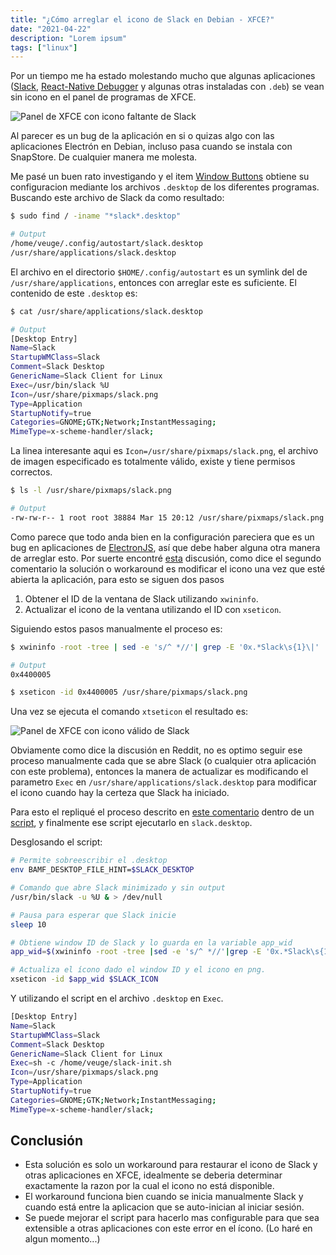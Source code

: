 ```yaml
---
title: "¿Cómo arreglar el icono de Slack en Debian - XFCE?"
date: "2021-04-22"
description: "Lorem ipsum"
tags: ["linux"]
---
```


Por un tiempo me ha estado molestando mucho que algunas aplicaciones ([Slack](https://slack.com/intl/en-bo/downloads/linux), [React-Native Debugger](https://github.com/jhen0409/react-native-debugger) y algunas otras instaladas con `.deb`) se vean sin icono en el panel de programas de XFCE.

![Panel de XFCE con icono faltante de Slack](./window-panel.png "Panel de XFCE con icono faltante de Slack")

Al parecer es un bug de la aplicación en si o quizas algo con las aplicaciones Electrón en Debian, incluso pasa cuando se instala con SnapStore. De cualquier manera me molesta.

Me pasé un buen rato investigando y el item [Window Buttons](https://docs.xfce.org/xfce/xfce4-panel/4.12/tasklist) obtiene su configuracion mediante los archivos `.desktop` de los diferentes programas. Buscando este archivo de Slack da como resultado:

```bash
$ sudo find / -iname "*slack*.desktop"

# Output
/home/veuge/.config/autostart/slack.desktop
/usr/share/applications/slack.desktop
```

El archivo en el directorio `$HOME/.config/autostart` es un symlink del de `/usr/share/applications`, entonces con arreglar este es suficiente. El contenido de este `.desktop` es:

```bash
$ cat /usr/share/applications/slack.desktop

# Output
[Desktop Entry]
Name=Slack
StartupWMClass=Slack
Comment=Slack Desktop
GenericName=Slack Client for Linux
Exec=/usr/bin/slack %U
Icon=/usr/share/pixmaps/slack.png
Type=Application
StartupNotify=true
Categories=GNOME;GTK;Network;InstantMessaging;
MimeType=x-scheme-handler/slack;
```

La linea interesante aqui es `Icon=/usr/share/pixmaps/slack.png`, el archivo de imagen especificado es totalmente válido, existe y tiene permisos correctos.

```bash
$ ls -l /usr/share/pixmaps/slack.png

# Output
-rw-rw-r-- 1 root root 38884 Mar 15 20:12 /usr/share/pixmaps/slack.png
```

Como parece que todo anda bien en la configuración pareciera que es un bug en aplicaciones de [ElectronJS](https://www.electronjs.org/), así que debe haber alguna otra manera de arreglar esto. Por suerte encontré [esta](https://www.reddit.com/r/xfce/comments/g3m4zk/icon_absent_for_snap_package_installed/) discusión, como dice el segundo comentario la solución o workaround es modificar el icono una vez que esté abierta la aplicación, para esto se siguen dos pasos

1. Obtener el ID de la ventana de Slack utilizando `xwininfo`.
2. Actualizar el icono de la ventana utilizando el ID con `xseticon`.

Siguiendo estos pasos manualmente el proceso es:

```bash
$ xwininfo -root -tree | sed -e 's/^ *//'| grep -E '0x.*Slack\s{1}\|' | awk '{print $1}'

# Output
0x4400005

$ xseticon -id 0x4400005 /usr/share/pixmaps/slack.png
```

Una vez se ejecuta el comando `xtseticon` el resultado es:

![Panel de XFCE con icono válido de Slack](./window-panel-after.png "Panel de XFCE con icono válido de Slack")

Obviamente como dice la discusión en Reddit, no es optimo seguir ese proceso manualmente cada que se abre Slack (o cualquier otra aplicación con este problema), entonces la manera de actualizar es modificando el parametro `Exec` en `/usr/share/applications/slack.desktop` para modificar el icono cuando hay la certeza que Slack ha iniciado.

Para esto el repliqué el proceso descrito en [este comentario](https://www.reddit.com/r/xfce/comments/g3m4zk/icon_absent_for_snap_package_installed/fnvijl2?utm_source=share&utm_medium=web2x&context=3) dentro de un [script](https://github.com/Veuge/Configuration-files/blob/master/slack-init.sh), y finalmente ese script ejecutarlo en `slack.desktop`.

Desglosando el script:

```bash
# Permite sobreescribir el .desktop
env BAMF_DESKTOP_FILE_HINT=$SLACK_DESKTOP

# Comando que abre Slack minimizado y sin output
/usr/bin/slack -u %U & > /dev/null

# Pausa para esperar que Slack inicie
sleep 10

# Obtiene window ID de Slack y lo guarda en la variable app_wid
app_wid=$(xwininfo -root -tree |sed -e 's/^ *//'|grep -E '0x.*Slack\s{1}\|' | awk '{print $1}')

# Actualiza el ícono dado el window ID y el icono en png.
xseticon -id $app_wid $SLACK_ICON
```

Y utilizando el script en el archivo `.desktop` en `Exec`.

```bash
[Desktop Entry]
Name=Slack
StartupWMClass=Slack
Comment=Slack Desktop
GenericName=Slack Client for Linux
Exec=sh -c /home/veuge/slack-init.sh
Icon=/usr/share/pixmaps/slack.png
Type=Application
StartupNotify=true
Categories=GNOME;GTK;Network;InstantMessaging;
MimeType=x-scheme-handler/slack;
```

## Conclusión

- Esta solución es solo un workaround para restaurar el icono de Slack y otras aplicaciones en XFCE, idealmente se deberia determinar exactamente la razon por la cual el icono no está disponible.
- El workaround funciona bien cuando se inicia manualmente Slack y cuando está entre la aplicacion que se auto-inician al iniciar sesión.
- Se puede mejorar el script para hacerlo mas configurable para que sea extensible a otras aplicaciones con este error en el ícono. (Lo haré en algun momento...)
